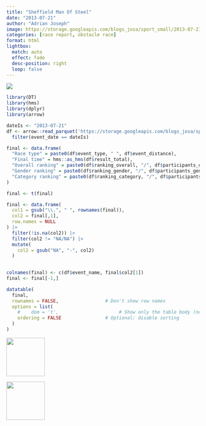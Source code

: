 ```yaml
---
title: "Sheffield Man Of Steel"
date: "2013-07-21"
author: "Adrian Joseph"
image: https://storage.googleapis.com/blogs_josa/sport_small/2013-07-21_SHEFFIELD_MAN_OF_STEEL/img/01.png
categories: [race report, obstacle race]
format: html
lightbox:
  match: auto
  effect: fade
  desc-position: right
  loop: false
---
```


![](https://storage.googleapis.com/blogs_josa/sport_small/2013-07-21_SHEFFIELD_MAN_OF_STEEL/img/01.png)

```r
library(DT)
library(hms)
library(dplyr)
library(arrow)

dateIs <- "2013-07-21"
df <- arrow::read_parquet('https://storage.googleapis.com/blogs_josa/sport/parquets/main_dataset.parquet') |>
  filter(event_date == dateIs)

final <- data.frame(
  "Race type" = paste0(df$event_type, " ", df$event_distance),
  "Final time" = hms::as_hms(df$result_total),
  "Overall ranking" = paste0(df$ranking_overall, "/", df$participants_overall),
  "Gender ranking" = paste0(df$ranking_gender, "/", df$participants_gender),
  "Category ranking" = paste0(df$ranking_category, "/", df$participants_category)
)

final <- t(final)

final <- data.frame(
  col1 = gsub("\\.", " ", rownames(final)),
  col2 = final[,1], 
  row.names = NULL
) |>
  filter(!is.na(col2)) |>
  filter(col2 != "NA/NA") |>
  mutate(
    col2 = gsub("NA", "-", col2)
  )
  

colnames(final) <- c(df$event_name, final$col2[1])
final <- final[-1,]

datatable(
  final,
  rownames = FALSE,                 # Don't show row names
  options = list(
    #    dom = 't',                      # Show only the table body (no search, no pagination, no header)
    ordering = FALSE                # Optional: disable sorting
  )
)
```


::: {layout-ncol=4}
![](https://storage.googleapis.com/blogs_josa/sport_small/2013-07-21_SHEFFIELD_MAN_OF_STEEL/img/00.png){ width="100" group="hi" }

![](https://storage.googleapis.com/blogs_josa/sport_small/2013-07-21_SHEFFIELD_MAN_OF_STEEL/img/01.png){ width="100" group="hi" }


:::
